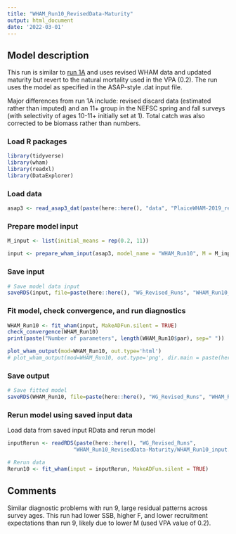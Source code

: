 ```yaml
---
title: "WHAM_Run10_RevisedData-Maturity"
output: html_document
date: '2022-03-01'
---
```


## Model description

This run is similar to [run 1A](https://github.com/ahart1/PlaiceWG2021/blob/main/Plaice_Baseline_UpdatedData_Runs.Rmd) and uses revised WHAM data and updated maturity but revert to the natural mortality used in the VPA (0.2). The run uses the model as specified in the ASAP-style .dat input file.

Major differences from run 1A include: revised discard data (estimated rather than imputed) and an 11+ group in the NEFSC spring and fall surveys (with selectivity of ages 10-11+ initially set at 1). Total catch was also corrected to be biomass rather than numbers. 

### Load R packages
```r
library(tidyverse)
library(wham)
library(readxl)
library(DataExplorer)
```

### Load data
```r
asap3 <- read_asap3_dat(paste(here::here(), "data", "PlaiceWHAM-2019_revised_NEFSC-LW-WAA.DAT", sep="/"))
```

### Prepare model input
```r
M_input <- list(initial_means = rep(0.2, 11))

input <- prepare_wham_input(asap3, model_name = "WHAM_Run10", M = M_input) 
```

### Save input
```r
# Save model data input
saveRDS(input, file=paste(here::here(), "WG_Revised_Runs", "WHAM_Run10_RevisedData-Maturity", "WHAM_Run10_input.rds", sep="/"))
```

### Fit model, check convergence, and run diagnostics
```r
WHAM_Run10 <- fit_wham(input, MakeADFun.silent = TRUE) 
check_convergence(WHAM_Run10)
print(paste("Number of parameters", length(WHAM_Run10$par), sep=" "))

plot_wham_output(mod=WHAM_Run10, out.type='html')
# plot_wham_output(mod=WHAM_Run10, out.type='png', dir.main = paste(here::here(), "WHAM_Run10", sep="/"))
```

### Save output
```r
# Save fitted model
saveRDS(WHAM_Run10, file=paste(here::here(), "WG_Revised_Runs", "WHAM_Run10_RevisedData-Maturity", "WHAM_Run10_model.rds", sep="/"))
```

### Rerun model using saved input data
Load data from saved input RData and rerun model
```r
inputRerun <- readRDS(paste(here::here(), "WG_Revised_Runs",
                     "WHAM_Run10_RevisedData-Maturity/WHAM_Run10_input.rds", sep="/"))

# Rerun data
Rerun10 <- fit_wham(input = inputRerun, MakeADFun.silent = TRUE)
```

## Comments
Similar diagnostic problems with run 9, large residual patterns across survey ages. This run had lower SSB, higher F, and lower recruitment expectations than run 9, likely due to lower M (used VPA value of 0.2).

